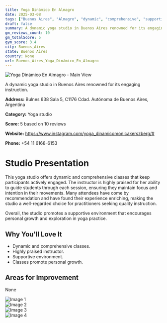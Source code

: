```yaml
---
title: Yoga Dinámico En Almagro
date: 2025-03-08
tags: ["Buenos Aires", "Almagro", "dynamic", "comprehensive", "supportive", "Buenos Aires"]  
draft: false
summary: A dynamic yoga studio in Buenos Aires renowned for its engaging instruction.
gm_reviews_count: 10
gm_totalScore: 5
gym_score: 3.4
city: Buenos_Aires
state: Buenos Aires
country: None
url: Buenos_Aires_Yoga_Dinámico_En_Almagro
---
```


<div className="aspect-[16/9] relative my-8">
  <img 
    src="https://lh5.googleusercontent.com/p/AF1QipPFID2sDuGiRB6rGAxXuVNymH1yoHVF24aWSZEJ=w1920-h1080-k-no"
    alt="Yoga Dinámico En Almagro - Main View"
    className="object-cover absolute inset-0 w-full h-full rounded-lg"
  />
</div>

A dynamic yoga studio in Buenos Aires renowned for its engaging instruction.

**Address:** Bulnes 638 Sala 5, C1176 Cdad. Autónoma de Buenos Aires, Argentina

**Category:** Yoga studio

**Score:** 5 based on 10 reviews

**Website:** https://www.instagram.com/yoga_dinamicomonicakerszberg/#

**Phone:** +54 11 6168-6153

# Studio Presentation

This yoga studio offers dynamic and comprehensive classes that keep participants actively engaged. The instructor is highly praised for her ability to guide students through each session, ensuring they maintain focus and intention in their movements. Many attendees have come by recommendation and have found their experience enriching, making the studio a well-regarded choice for practitioners seeking quality instruction.

Overall, the studio promotes a supportive environment that encourages personal growth and exploration in yoga practice.

## Why You'll Love It

- Dynamic and comprehensive classes.
- Highly praised instructor.
- Supportive environment.
- Classes promote personal growth.

## Areas for Improvement

None

<div className="grid grid-cols-1 xl:grid-cols-2 gap-4 my-8">
<div className="aspect-[4/3] relative"><img src="https://lh3.googleusercontent.com/p/AF1QipPZbFlQzRwp_RlSyf76mpxBQjP7lXLT_rKeVND7=w1920-h1080-k-no" alt="Image 1" className="object-cover absolute inset-0 w-full h-full rounded-lg" /></div>
<div className="aspect-[4/3] relative"><img src="https://lh3.googleusercontent.com/gps-cs-s/AB5caB_cRKphIph1nps3wsEJfNTX4wrNkuPKIeeL1GiDu20rwHyCa4YlsEG5T3ogWMZVJmPqA5z7sFXrkCQ2_u-90SDFt3JqAUI4sCpfhwmdRqQGKwCBn6zxn1fYYJkWaK8WUcIzjyD_-Q=w1920-h1080-k-no" alt="Image 2" className="object-cover absolute inset-0 w-full h-full rounded-lg" /></div>
<div className="aspect-[4/3] relative"><img src="https://lh3.googleusercontent.com/p/AF1QipMnTh7lqZX1kaQ7LmWxASQeg75D6Xv4xZp8EM2x=w1920-h1080-k-no" alt="Image 3" className="object-cover absolute inset-0 w-full h-full rounded-lg" /></div>
<div className="aspect-[4/3] relative"><img src="https://lh5.googleusercontent.com/p/AF1QipNhCOSGCdB30hFdi8ks1U-UdgpIKBNRi8vBDIL3=w1920-h1080-k-no" alt="Image 4" className="object-cover absolute inset-0 w-full h-full rounded-lg" /></div>
</div>